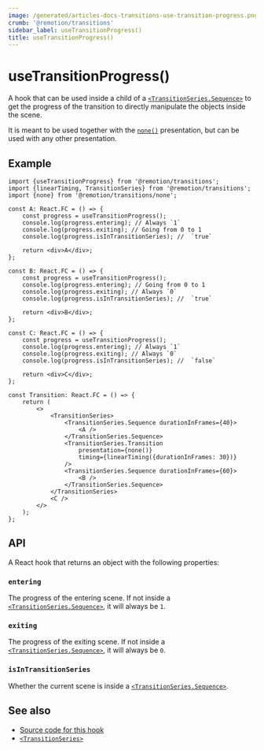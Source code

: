 ```yaml
---
image: /generated/articles-docs-transitions-use-transition-progress.png
crumb: '@remotion/transitions'
sidebar_label: useTransitionProgress()
title: useTransitionProgress()
---
```


# useTransitionProgress()<AvailableFrom v="4.0.177"/>

A hook that can be used inside a child of a [`<TransitionSeries.Sequence>`](/docs/transitions/transitionseries) to get the progress of the transition to directly manipulate the objects inside the scene.

It is meant to be used together with the [`none()`](/docs/transitions/presentations/none) presentation, but can be used with any other presentation.

## Example

```tsx twoslash title="useTransitionProgress()"
import {useTransitionProgress} from '@remotion/transitions';
import {linearTiming, TransitionSeries} from '@remotion/transitions';
import {none} from '@remotion/transitions/none';

const A: React.FC = () => {
	const progress = useTransitionProgress();
	console.log(progress.entering); // Always `1`
	console.log(progress.exiting); // Going from 0 to 1
	console.log(progress.isInTransitionSeries); //  `true`

	return <div>A</div>;
};

const B: React.FC = () => {
	const progress = useTransitionProgress();
	console.log(progress.entering); // Going from 0 to 1
	console.log(progress.exiting); // Always `0`
	console.log(progress.isInTransitionSeries); //  `true`

	return <div>B</div>;
};

const C: React.FC = () => {
	const progress = useTransitionProgress();
	console.log(progress.entering); // Always `1`
	console.log(progress.exiting); // Always `0`
	console.log(progress.isInTransitionSeries); //  `false`

	return <div>C</div>;
};

const Transition: React.FC = () => {
	return (
		<>
			<TransitionSeries>
				<TransitionSeries.Sequence durationInFrames={40}>
					<A />
				</TransitionSeries.Sequence>
				<TransitionSeries.Transition
					presentation={none()}
					timing={linearTiming({durationInFrames: 30})}
				/>
				<TransitionSeries.Sequence durationInFrames={60}>
					<B />
				</TransitionSeries.Sequence>
			</TransitionSeries>
			<C />
		</>
	);
};
```

## API

A React hook that returns an object with the following properties:

### `entering`

The progress of the entering scene. If not inside a [`<TransitionSeries.Sequence>`](/docs/transitions/transitionseries), it will always be `1`.

### `exiting`

The progress of the exiting scene. If not inside a [`<TransitionSeries.Sequence>`](/docs/transitions/transitionseries), it will always be `0`.

### `isInTransitionSeries`

Whether the current scene is inside a [`<TransitionSeries.Sequence>`](/docs/transitions/transitionseries).

## See also

- [Source code for this hook](https://github.com/remotion-dev/remotion/blob/main/packages/transitions/src/use-transition-progress.ts)
- [`<TransitionSeries>`](/docs/transitions/transitionseries)
